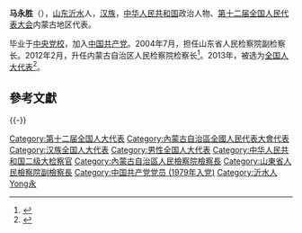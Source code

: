 '''马永胜'''（{{bd|1956年|3月||catIdx=Ma马}}），[[山东|山东]][[沂水|沂水]]人，[[汉族|汉族]]，[[中华人民共和国|中华人民共和国]]政治人物、[[第十二届全国人民代表大会|第十二届全国人民代表大会]]内蒙古地区代表。

毕业于[[中央党校|中央党校]]，加入[[中国共产党|中国共产党]]。2004年7月，担任山东省人民检察院副检察长。2012年2月，升任内蒙古自治区人民检察院检察长<ref>{{cite news|title=马永胜当选内蒙古自治区人民检察院检察长|url=http://leaders.people.com.cn/GB/17155080.html|accessdate=2013-03-28|newspaper=人民网}}</ref>。2013年，被选为[[全国人大代表|全国人大代表]]<ref>{{cite news|title=全国人大代表信息-马永胜|url= http://210.82.31.1:8084/delegate/viewDelegate.action?dbid=120295|accessdate=2013-03-28|newspaper=全国人大网|archive-url=https://web.archive.org/web/20160305225356/http://www.npc.gov.cn/delegate/viewDelegate.action?dbid=120295|archive-date=2016-03-05|dead-url=yes}}</ref>。

==參考文獻==
{{reflist}}
{{-}}
{{start box}}
{{s-legal}}
{{s-before|[[邢寶玉|邢寶玉]]}}
{{s-title|[[內蒙古自治區人民檢察院|內蒙古自治區人民檢察院]]檢察長|2012年2月－2018年1月}}
{{s-after|[[李琪林|李琪林]]}}
{{end box}}
{{中国政治人物小作品}}
{{DEFAULTSORT:Ma马}}
[[Category:第十二届全国人大代表|Category:第十二届全国人大代表]]
[[Category:內蒙古自治區全國人民代表大會代表|Category:內蒙古自治區全國人民代表大會代表]]
[[Category:汉族全国人大代表|Category:汉族全国人大代表]]
[[Category:男性全国人大代表|Category:男性全国人大代表]]
[[Category:中华人民共和国二级大检察官|Category:中华人民共和国二级大检察官]]
[[Category:內蒙古自治區人民檢察院檢察長|Category:內蒙古自治區人民檢察院檢察長]]
[[Category:山東省人民檢察院副檢察長|Category:山東省人民檢察院副檢察長]]
[[Category:中国共产党党员_(1979年入党)|Category:中国共产党党员 (1979年入党)]]
[[Category:沂水人|Category:沂水人]]
[[Category:馬姓|Yong永]]